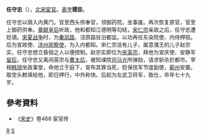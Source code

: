 '''任守忠'''（{{bd|990年||1068年|}}），[[北宋|北宋]][[宦官|宦官]]。[[表字|表字]]'''稷臣'''。

任守忠以荫入内黄门。官至西头供奉官，领御药院，坐事废。再次恢复原官，官至上御药供奉。[[章献皇后|章献皇后]]听政，他和都知江德明等勾结，[[宋仁宗|宋仁宗]]亲政之后，任守忠遭贬谪。[[宋夏战争|宋夏战争]]时，为[[秦凤路|秦凤路]]、泾原路驻泊都监。以功再任东染院使、内侍押班。后为宣政使、[[洋州|洋州]][[观察使|观察使]]，为入内都知。宋仁宗没有儿子，属意濮王的儿子赵宗实，任守忠想立昏弱之人以便控制。赵宗实即位为[[宋英宗|宋英宗]]，拜他为宣庆使、安静军[[留后|留后]]，任守忠又离间英宗与[[慈圣皇后|曹太后]]，被知谏院[[司马光|司马光]]所弹劾，请求斩杀於都市。宰相[[韩琦|韩琦]]坐政事堂，命他立于庭下，宣布其罪当死，贬保信军节度副使，[[蕲州|蕲州]]安置。取空头敕填给他，即日押行，中外称快。后起为左武卫将军，致仕，卒年七十九岁。

== 參考資料 ==
* 《[[宋史|宋史]]》卷468 宦官传

[[Category:宋朝宦官|R]]
[[Category:任姓|S]]